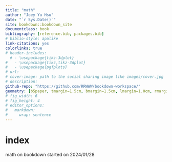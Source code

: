 ```yaml
---
title: "math"
author: "Joey Yu Hsu"
date: "`r Sys.Date()`"
site: bookdown::bookdown_site
documentclass: book
bibliography: [reference.bib, packages.bib]
# biblio-style: apalike
link-citations: yes
colorlinks: true
# header-includes:
  # - \usepackage{tikz-3dplot}
#   - \usepackage{tikz,tikz-3dplot}
#   - \usepackage{pgfplots}
# url: 
# cover-image: path to the social sharing image like images/cover.jpg
# description: 
github-repo: "https://github.com/RRWWW/bookdown-workspace/"
geometry: [b5paper, tmargin=1.5cm, bmargin=1.5cm, lmargin=1.0cm, rmargin=1.0cm]
# fig_width: 6 
# fig_height: 4 
# editor_options:
#   markdown:
#     wrap: sentence
---
```


# index {.unnumbered}

math on bookdown started on 2024/01/28